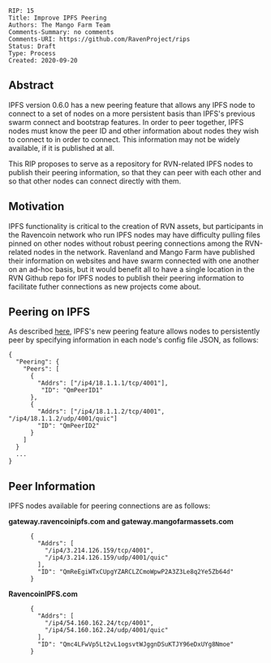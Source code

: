 <pre>
RIP: 15
Title: Improve IPFS Peering
Authors: The Mango Farm Team
Comments-Summary: no comments
Comments-URI: https://github.com/RavenProject/rips
Status: Draft
Type: Process
Created: 2020-09-20
</pre>

==Abstract==

IPFS version 0.6.0 has a new peering feature that allows any IPFS node to connect to a set of nodes on a more persistent basis than IPFS's previous swarm connect and bootstrap features.  In order to peer together, IPFS nodes must know the peer ID and other information about nodes they wish to connect to in order to connect.  This information may not be widely available, if it is published at all.

This RIP proposes to serve as a repository for RVN-related IPFS nodes to publish their peering information, so that they can peer with each other and so that other nodes can connect directly with them.

==Motivation==
IPFS functionality is critical to the creation of RVN assets, but participants in the Ravencoin network who run IPFS nodes may have difficulty pulling files pinned on other nodes without robust peering connections among the RVN-related nodes in the network.  Ravenland and Mango Farm have published their information on websites and have swarm connected with one another on an ad-hoc basis, but it would benefit all to have a single location in the RVN Github repo for IPFS nodes to publish their peering information to facilitate futher connections as new projects come about.

==Peering on IPFS==

As described [https://github.com/ipfs/go-ipfs/blob/master/docs/config.md#peering here], IPFS's new peering feature allows nodes to persistently peer by specifying information in each node's config file JSON, as follows:

<pre>
{
  "Peering": {
    "Peers": [
      {
        "Addrs": ["/ip4/18.1.1.1/tcp/4001"],
         "ID": "QmPeerID1"
      },
      {
        "Addrs": ["/ip4/18.1.1.2/tcp/4001", "/ip4/18.1.1.2/udp/4001/quic"]
        "ID": "QmPeerID2"
      }
    ]
  }
  ...
}
</pre>

==Peer Information==

IPFS nodes available for peering connections are as follows:

'''gateway.ravencoinipfs.com and gateway.mangofarmassets.com'''

<pre>
      {
        "Addrs": [
          "/ip4/3.214.126.159/tcp/4001",
          "/ip4/3.214.126.159/udp/4001/quic"
        ],
        "ID": "QmReEgiWTxCUpgYZARCLZCmoWpwP2A3Z3Le8q2Ye5Zb64d"
      }
</pre>

'''RavencoinIPFS.com'''
<pre>
      {
        "Addrs": [
          "/ip4/54.160.162.24/tcp/4001",
          "/ip4/54.160.162.24/udp/4001/quic"
        ],
        "ID": "Qmc4LFwVp5Lt2vL1ogsvtWJggnDSuKTJY96eDxUYg8Nmoe"
      }
</pre>
